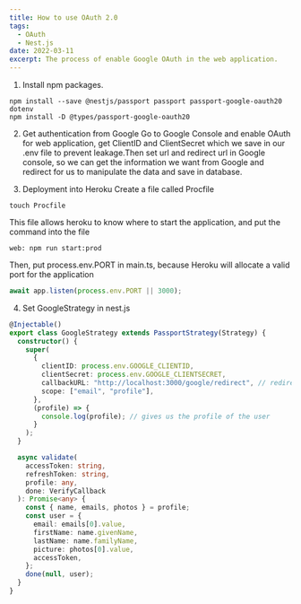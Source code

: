```yaml
---
title: How to use OAuth 2.0
tags:
  - OAuth
  - Nest.js
date: 2022-03-11
excerpt: The process of enable Google OAuth in the web application.
---
```


1. Install npm packages.

```console
npm install --save @nestjs/passport passport passport-google-oauth20 dotenv
npm install -D @types/passport-google-oauth20
```

2. Get authentication from Google
   Go to Google Console and enable OAuth for web application,
   get ClientID and ClientSecret which we save in our .env file
   to prevent leakage.Then set url and redirect url in Google console, so we can get
   the information we want from Google and redirect for us to manipulate
   the data and save in database.

3. Deployment into Heroku
   Create a file called Procfile

```console
touch Procfile
```

This file allows heroku to know where to start the application, and
put the command into the file

```console
web: npm run start:prod
```

Then, put process.env.PORT in main.ts, because Heroku
will allocate a valid port for the application

```js
await app.listen(process.env.PORT || 3000);
```

4. Set GoogleStrategy in nest.js

```ts
@Injectable()
export class GoogleStrategy extends PassportStrategy(Strategy) {
  constructor() {
    super(
      {
        clientID: process.env.GOOGLE_CLIENTID,
        clientSecret: process.env.GOOGLE_CLIENTSECRET,
        callbackURL: "http://localhost:3000/google/redirect", // redirect url
        scope: ["email", "profile"],
      },
      (profile) => {
        console.log(profile); // gives us the profile of the user
      }
    );
  }

  async validate(
    accessToken: string,
    refreshToken: string,
    profile: any,
    done: VerifyCallback
  ): Promise<any> {
    const { name, emails, photos } = profile;
    const user = {
      email: emails[0].value,
      firstName: name.givenName,
      lastName: name.familyName,
      picture: photos[0].value,
      accessToken,
    };
    done(null, user);
  }
}
```
